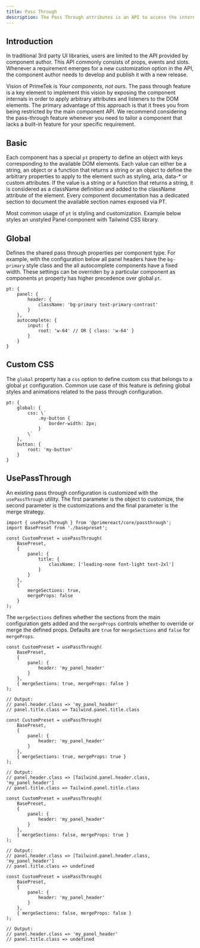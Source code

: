 ```yaml
---
title: Pass Through
description: The Pass Through attributes is an API to access the internal DOM Structure of the components.
---
```


## Introduction

In traditional 3rd party UI libraries, users are limited to the API provided by component author. This API commonly consists of props, events and slots. Whenever a requirement emerges for a new customization option in the API, the component
author needs to develop and publish it with a new release.

Vision of PrimeTek is _Your components, not ours_. The pass through feature is a key element to implement this vision by exposing the component internals in order to apply arbitrary attributes and listeners to the DOM elements. The primary
advantage of this approach is that it frees you from being restricted by the main component API. We recommend considering the pass-through feature whenever you need to tailor a component that lacks a built-in feature for your specific
requirement.

## Basic

Each component has a special `pt` property to define an object with keys corresponding to the available DOM elements. Each value can either be a string, an object or a function that returns a string or an object to define the
arbitrary properties to apply to the element such as styling, aria, data-\* or custom attributes. If the value is a string or a function that returns a string, it is considered as a className definition and added to the className attribute of the
element. Every component documentation has a dedicated section to document the available section names exposed via PT.

Most common usage of `pt` is styling and customization. Example below styles an unstyled Panel component with Tailwind CSS library.

<DocDemoViewer name="passthrough:basic-demo" />

## Global

Defines the shared pass through properties per component type. For example, with the configuration below all panel headers have the `bg-primary` style class and the all autocomplete components have a fixed width. These settings can be overriden by a particular component as components `pt` property has higher precedence over global `pt`.

```tsx
pt: {
    panel: {
        header: {
            className: 'bg-primary text-primary-contrast'
        }
    },
    autocomplete: {
        input: {
            root: 'w-64' // OR { class: 'w-64' }
        }
    }
}
```

## Custom CSS

The `global` property has a `css` option to define custom css that belongs to a global `pt` configuration. Common use case of this feature is defining global styles and animations related to the pass through configuration.

```tsx
pt: {
    global: {
        css: \`
            .my-button {
                border-width: 2px;
            }
        \`
    },
    button: {
        root: 'my-button'
    }
}
```

## UsePassThrough

An existing pass through configuration is customized with the `usePassThrough` utility. The first parameter is the object to customize, the second parameter is the customizations and the final parameter is the merge strategy.

```tsx
import { usePassThrough } from '@primereact/core/passthrough';
import BasePreset from './basepreset';

const CustomPreset = usePassThrough(
    BasePreset,
    {
        panel: {
            title: {
                className: ['leading-none font-light text-2xl']
            }
        }
    },
    {
        mergeSections: true,
        mergeProps: false
    }
);
```

The `mergeSections` defines whether the sections from the main configuration gets added and the `mergeProps` controls whether to override or merge the defined props. Defaults are `true` for `mergeSections` and `false` for `mergeProps`.

```tsx
const CustomPreset = usePassThrough(
    BasePreset,
    {
        panel: {
            header: 'my_panel_header'
        }
    },
    { mergeSections: true, mergeProps: false }
);

// Output:
// panel.header.class => 'my_panel_header'
// panel.title.class => Tailwind.panel.title.class
```

```tsx
const CustomPreset = usePassThrough(
    BasePreset,
    {
        panel: {
            header: 'my_panel_header'
        }
    },
    { mergeSections: true, mergeProps: true }
);

// Output:
// panel.header.class => [Tailwind.panel.header.class, 'my_panel_header']
// panel.title.class => Tailwind.panel.title.class
```

```tsx
const CustomPreset = usePassThrough(
    BasePreset,
    {
        panel: {
            header: 'my_panel_header'
        }
    },
    { mergeSections: false, mergeProps: true }
);

// Output:
// panel.header.class => [Tailwind.panel.header.class, 'my_panel_header']
// panel.title.class => undefined
```

```tsx
const CustomPreset = usePassThrough(
    BasePreset,
    {
        panel: {
            header: 'my_panel_header'
        }
    },
    { mergeSections: false, mergeProps: false }
);

// Output:
// panel.header.class => 'my_panel_header'
// panel.title.class => undefined
```
